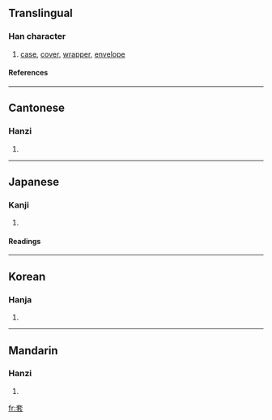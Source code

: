 ==Translingual==
===Han character===
{{Han char|rn=37|rad=大|as=07|sn=10|four=4073<sub>1</sub>|canj=大尸一戈 (KSMI)}}
# [[case]], [[cover]], [[wrapper]], [[envelope]]
====References====
{{Han ref|kx=0252.060|dkj=05926|dj=0514.010|hdz=10540.090|uh=5957|ud=22871|bh=AE4D|bd=44621}}
----
==Cantonese==
===Hanzi===
{{yue-hanzi|jyut=|y=tou3}}
# {{defn|Cantonese}}
----
==Japanese==
===Kanji===
{{ja-kanji|grade=|rs=大07}}
# {{defn|Japanese}} 
====Readings====
{{ja-readings|on=[[とう]] (tō)|kun=[[かさねる]] (kasaneru), [[おおい]] (ooi)}}
----
==Korean==
===Hanja===
{{ko-hanja|hangeul=[[투]], [[토]]|rv=tu, to|mr=t'u, t'o}}
# {{defn|Korean}}
----
==Mandarin==
===Hanzi===
{{cmn-hanzi|pin=[[tào]] ([[tao4]])|wg=t'ao<sup>4</sup>}}
# {{defn|Mandarin}}

[[fr:套]]